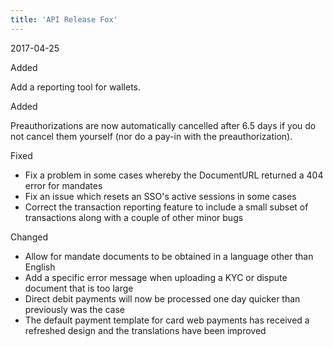 ```yaml
---  
title: 'API Release Fox'  
---  
```

<span class="date">2017-04-25</span>  
  
  
<div class="pill pill-green">Added</div>  
  

Add a reporting tool for wallets.  
<div class="pill pill-green">Added</div>  
  

Preauthorizations are now automatically cancelled after 6.5 days if you do not cancel them yourself (nor do a pay-in with the preauthorization).  
<div class="pill pill-red">Fixed</div>  
  
- Fix a problem in some cases whereby the DocumentURL returned a 404 error for mandates  
- Fix an issue which resets an SSO's active sessions in some cases  
- Correct the transaction reporting feature to include a small subset of transactions along with a couple of other minor bugs  
<div class="pill pill-purple">Changed</div>  
  
- Allow for mandate documents to be obtained in a language other than English  
- Add a specific error message when uploading a KYC or dispute document that is too large  
- Direct debit payments will now be processed one day quicker than previously was the case  
- The default payment template for card web payments has received a refreshed design and the translations have been improved